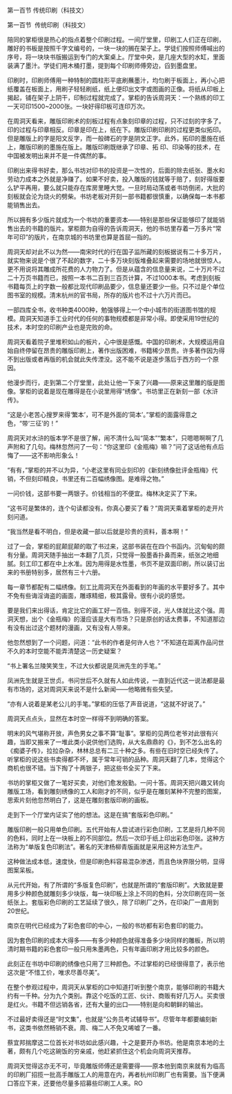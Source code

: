 

第一百节 传统印刷（科技文）

第一百节  传统印刷（科技文）

陪同的掌柜很是热心的指点着整个印刷过程。一间厅堂里，印刷工人们正在印刷，雕好的书板是按照千字文编号的，一块一块的搁在架子上。学徒们按照师傅喊出的序号，将一块块书版搬运到专门的大案桌上。厅堂中央，是几座大型的水缸，里面装满了墨汁。学徒们用木桶打墨，提到每个印刷师傅旁边，舀到墨盘里。

印刷时，印刷师傅用一种特制的圆柱形平底刷蘸墨汁，均匀刷于板面上，再小心把纸覆盖在板面上，用刷子轻轻刷纸，纸上便印出文字或图画的正像。将纸从印板上揭起，铺在架子上阴干，印制过程就完成了。掌柜的告诉周洞天：一个熟练的印工一天可印1500~2000张。一块好得印板可连印万次。

在周洞天看来，雕版印刷术的刻板过程有点象刻印章的过程，只不过刻的字多了。印的过程与印章相反。印章是印在上，纸在下。雕版印刷印刷的过程更类似拓印。但是雕版上的字是阳文反字，而一般碑石的字是阴文正字。此外，拓印的墨施在纸上，雕版印刷的墨施在版上。雕版印刷既继承了印章、拓 印、印染等的技术，在中国被发明出来并不是一件偶然的事。

印刷出来得书好卖，那么书坊对印书的投资是一次性的，后面的除去纸张、墨水和劳动力成本之外就是净赚了。如果不好卖，投入雕版的钱就等于赔了，刻好得版要么铲平再用，要么就只能存在库房里睡大觉。一旦时局动荡或者书坊倒闭，大批的刻板就会沦为烧火的劈柴。书坊老板对开刻一部书籍都很慎重，以确保每一本书都能销售出去。

所以拥有多少版片就成为一个书坊的重要资本――特别是那些保证能够印了就能销售出去的书籍的版片。掌柜颇为自得的告诉周洞天，他的书坊里存着一万多片“常年可印”的版片，在南京城的书坊里也算是首屈一指的。

周洞天却对此不以为然――南宋时代的行在国子监所藏的刻板据说有二十多万片，就实物来说是个很了不起的数字，二十多万块刻版堆叠起来需要的场地就很惊人。更不用说将其雕成所花费的人力物力了。但是从蕴含的信息量来说，二十万片不过二十万页书籍而已，按照一本书二百到三百页计算，不过1000本书。考虑到刻板书籍每页上的字数一般都比现代印刷品要少，信息量还要少一些。只不过是个单位图书室的规模。清末杭州的官书局，所存的版片也不过十六万片而已。

一部四库全书，收书种类4000种，勉强够得上一个中小城市的街道图书馆的规模。周洞天知道手工业时代的任何的事物规模都是非常小得。即使采用19世纪的技术，本时空的印刷产业也是完败的命。

周洞天看着院子里堆积如山的板片，心中很是感慨。中国的印刷术，大规模运用自始自终停留在昂贵的雕版印刷上，著作出版困难，书籍稀少昂贵。许多著作因为得不到出版或者再版的机会就此失传湮没。这不能不说是逐步落后于西方的一个原因。

他漫步而行，走到第二个厅堂里，此处让他一下来了兴趣――原来这里雕的版是图像。掌柜的说着是现在雕得是在小说里用得“绣像”。书坊里正在新刻一部《水浒传》。

“这是小老苦心搜罗来得‘繁本’，可不是外面的‘简本’。”掌柜的面露得意之色，“带‘三征’的！”

周洞天对水浒的版本学不是很了解，闹不清什么叫“简本”“繁本”，只嗯嗯啊啊了几声附和了几句。梅林忽然问了一句：“你这里印《金瓶梅》嘛？”问了这话他有点后悔了――这不影响形象么！

“有有，”掌柜的并不以为异，“小老这里有同业刻印的《新刻绣像批评金瓶梅》代销，不但刻印精良，书里还有二百幅绣像图。是难得之物。”

一问价钱，这部书要一两银子。价钱相当的不便宜。梅林决定买了下来。

“这书可是繁体的，连个句读都没有。你真心要买了看？”周洞天乘着掌柜的走开片刻问道。

“我当然是看不明白，但是收藏一部以后就是珍贵的资料，善本啊！”

过了一会，掌柜的屁颠屁颠的取了书过来，这部书装在在四个书函内。沉甸甸的颇有分量。周洞天随手抽出一本翻了几页，只觉得一股墨香扑鼻而来，纸张之地细腻。刻工印工都在中上水准。因为用得是水性墨，书页不是双面印刷，所以装订出来的书册特别多，居然有三十六册。

每一章节都配有二幅绣像。刻工比周洞天在外面看到的年画的水平要好多了。其中不免有些诲淫诲盗的画面，雕琢精细，极其露骨。很有小说的感觉。

要是我们来出得话，肯定比它的画工好一百倍。别得不说，光人体就比这个强。周洞天想，出个《金瓶梅》的漫应该是大有市场？只是原创的话太费事，不知道那边有没有出过这个题材的漫画，又有没有人带来。

他忽然想到了一个问题，问道：“此书的作者是何许人也？”不知道在距离作品问世不久的本时空能不能弄清楚这一历史疑案？

“书上署名兰陵笑笑生，不过大伙都说是凤洲先生的手笔。”

凤洲先生就是王世贞。书问世后不久就有人如此传说，一直到近代这一说法都是最有市场的，这对周洞天来说不是什么新闻――他略微有些失望。

“亦有人说着是某老公儿的手笔。”掌柜的压低了声音说道，“这就不好说了。”

周洞天点点头，显然在本时空一样得不到明确的答案。

明末的风气堪称开放，声色男女之事不算“耻事”。掌柜的见两位老爷对此很有兴趣，当即又搬来了一堆此类小说供他们选购，从大名鼎鼎的《》，到不怎么出名的《痴婆子传》，拉拉杂杂，林林总总有二三十种之多。有些在旧时空已经失传了。听掌柜的说这些书卖得都不坏，属于常年可销的品种。周洞天翻了几本，觉得这个商机也很不错。当下掏了十两银子，把这些书全买了下来。

书坊的掌柜又做了一笔好买卖，对他们愈发殷勤。一问十答。周洞天把兴趣又转向雕版工场，看到雕刻绣像的工人和刚才的不同，似乎是在雕刻某种不完整的图案，思索片刻他忽然明白了，这是在雕刻套版印刷的画板。

走到下一个厅堂内证实了他的想法。这是在搞“套版彩色印刷。”

雕版印刷一般只用单色印刷。五代开始有人尝试进行彩色印刷，工艺是将几种不同的色料，同时上在一块板上的不同部位。然后一次印于纸上印出彩色印张。这种方法称为“单版复色印刷法”。著名的天津杨柳青版画就是采用这种方法生产。

这种做法成本低，速度快，但是印刷色料容易混杂渗透，而且色块界限分明，显得图案呆板。

从元代开始，有了所谓的“多版复色印刷”，也就是所谓的“套版印刷”。大致就是要用多少种颜色就雕刻多少块版，每一块印板上涂上不同的色料，分次印刷在同一张纸张上。套版彩色印刷的工艺延续了很久，除了印刷厂之外，在印染厂一直用到20世纪。

南京在明代已经成为了彩色套印的中心，一般的书坊都有彩色套印的能力。

因为套色印刷的成本大得多――有多少种颜色就得准备多少块同样的雕板，所以明清时期书籍的彩色套印一般只用朱墨两色，只有年画印刷才用比较多的颜色。

此刻正在书坊中印刷的绣像也只用了三种颜色。不过掌柜的已经很得意了，表示他这次是“不惜工价，唯求尽善尽美”。

在整个参观过程中，周洞天从掌柜的口中知道打听到整个南京，能够印刷的书籍大约有一千种。分为九个类别。靠这个吃饭的工匠、伙计、商贩有好几万人。买卖很是红火。书籍不但远销各省，还有大量的出口――特别是向和朝鲜的输出。

不过最好卖得还是“时文集”，也就是“公务员考试辅导书”。尽管年年都要编刻新书，这类书依然畅销不衰。周、梅二人不免又唏嘘了一番。

蔡宜邦揣摩这二位首长对书坊如此感兴趣，十之是要开办书坊。他是南京本地的土著，颇有几个吃这碗饭的穷亲戚，他赶紧抓住这个机会向周洞天推荐。

周洞天觉得这亦无不可，毕竟雕版师傅还是需要得――原本他到南京来就有为临高的印刷厂招揽一批高手雕版工人的用意在内，再者杭州印刷厂也有需要。当下便满口答应下来，还要他尽量多招募些印刷工人来。RO

